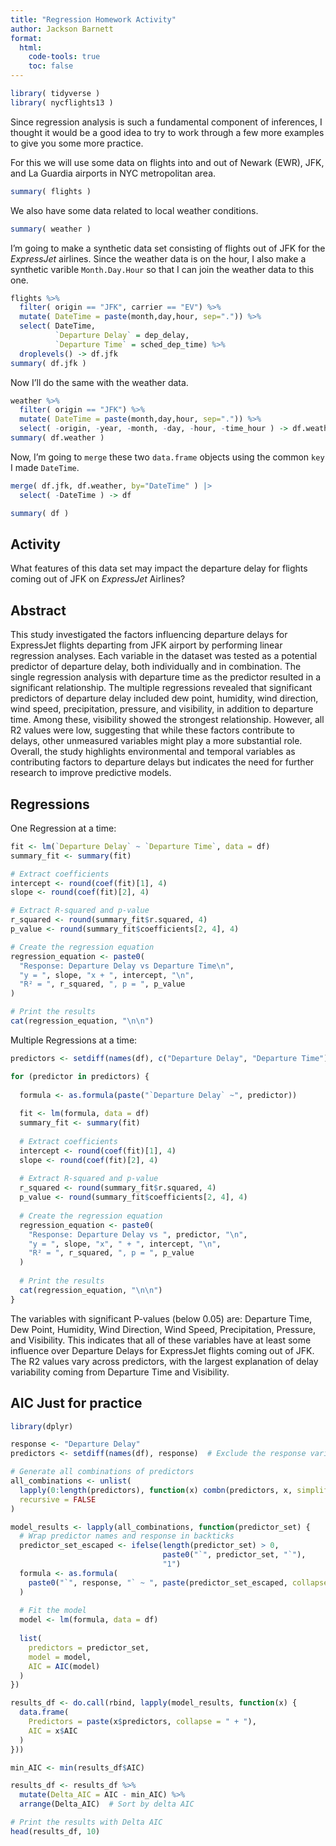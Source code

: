 ```yaml
---
title: "Regression Homework Activity"
author: Jackson Barnett
format: 
  html:
    code-tools: true
    toc: false
---
```



```r
library( tidyverse )
library( nycflights13 )
```

Since regression analysis is such a fundamental component of inferences, I thought it would be a good idea to try to work through a few more examples to give you some more practice.  

For this we will use some data on flights into and out of Newark (EWR), JFK, and La Guardia airports in NYC metropolitan area.

```r
summary( flights ) 
```

We also have some data related to local weather conditions.

```r
summary( weather )
```

I'm going to make a synthetic data set consisting of flights out of JFK for the *ExpressJet* airlines.  Since the weather data is on the hour, I also make a synthetic varible `Month.Day.Hour` so that I can join the weather data to this one.

```r
flights %>%
  filter( origin == "JFK", carrier == "EV") %>%
  mutate( DateTime = paste(month,day,hour, sep=".")) %>%
  select( DateTime, 
          `Departure Delay` = dep_delay,
          `Departure Time` = sched_dep_time) %>%
  droplevels() -> df.jfk 
summary( df.jfk )
```

Now I'll do the same with the weather data.

```r
weather %>%
  filter( origin == "JFK") %>% 
  mutate( DateTime = paste(month,day,hour, sep=".")) %>%
  select( -origin, -year, -month, -day, -hour, -time_hour ) -> df.weather 
summary( df.weather )
```

Now, I'm going to `merge` these two `data.frame` objects using the common `key` I made `DateTime`.

```r
merge( df.jfk, df.weather, by="DateTime" ) |>
  select( -DateTime ) -> df 

summary( df )

```



## Activity

What features of this data set may impact the departure delay for flights coming out of JFK on *ExpressJet* Airlines?


## Abstract

This study investigated the factors influencing departure delays for ExpressJet flights departing from JFK airport by performing linear regression analyses. Each variable in the dataset was tested as a potential predictor of departure delay, both individually and in combination. The single regression analysis with departure time as the predictor resulted in a significant relationship. The multiple regressions revealed that significant predictors of departure delay included dew point, humidity, wind direction, wind speed, precipitation, pressure, and visibility, in addition to departure time. Among these, visibility showed the strongest relationship. However, all R2 values were low, suggesting that while these factors contribute to delays, other unmeasured variables might play a more substantial role. Overall, the study highlights environmental and temporal variables as contributing factors to departure delays but indicates the need for further research to improve predictive models.
  
## Regressions

One Regression at a time:

```r
fit <- lm(`Departure Delay` ~ `Departure Time`, data = df)
summary_fit <- summary(fit)

# Extract coefficients
intercept <- round(coef(fit)[1], 4)
slope <- round(coef(fit)[2], 4)

# Extract R-squared and p-value
r_squared <- round(summary_fit$r.squared, 4)
p_value <- round(summary_fit$coefficients[2, 4], 4)

# Create the regression equation
regression_equation <- paste0(
  "Response: Departure Delay vs Departure Time\n",
  "y = ", slope, "x + ", intercept, "\n",
  "R² = ", r_squared, ", p = ", p_value
)

# Print the results
cat(regression_equation, "\n\n")


```

Multiple Regressions at a time:

```r

predictors <- setdiff(names(df), c("Departure Delay", "Departure Time"))

for (predictor in predictors) {
  
  formula <- as.formula(paste("`Departure Delay` ~", predictor))
  
  fit <- lm(formula, data = df)
  summary_fit <- summary(fit)
  
  # Extract coefficients
  intercept <- round(coef(fit)[1], 4)
  slope <- round(coef(fit)[2], 4)
  
  # Extract R-squared and p-value
  r_squared <- round(summary_fit$r.squared, 4)
  p_value <- round(summary_fit$coefficients[2, 4], 4)
  
  # Create the regression equation
  regression_equation <- paste0(
    "Response: Departure Delay vs ", predictor, "\n",
    "y = ", slope, "x", " + ", intercept, "\n",
    "R² = ", r_squared, ", p = ", p_value
  )
  
  # Print the results
  cat(regression_equation, "\n\n")
}

```


The variables with significant P-values (below 0.05) are: Departure Time, Dew Point, Humidity, Wind Direction, Wind Speed, Precipitation, Pressure, and Visibility. This indicates that all of these variables have at least some influence over Departure Delays for ExpressJet flights coming out of JFK. The R2 values vary across predictors, with the largest explanation of delay variability coming from Departure Time and Visibility.

## AIC Just for practice


```r

library(dplyr)

response <- "Departure Delay"
predictors <- setdiff(names(df), response)  # Exclude the response variable

# Generate all combinations of predictors
all_combinations <- unlist(
  lapply(0:length(predictors), function(x) combn(predictors, x, simplify = FALSE)), 
  recursive = FALSE
)

model_results <- lapply(all_combinations, function(predictor_set) {
  # Wrap predictor names and response in backticks
  predictor_set_escaped <- ifelse(length(predictor_set) > 0, 
                                  paste0("`", predictor_set, "`"), 
                                  "1")
  formula <- as.formula(
    paste0("`", response, "` ~ ", paste(predictor_set_escaped, collapse = " + "))
  )
  
  # Fit the model
  model <- lm(formula, data = df)
  
  list(
    predictors = predictor_set,
    model = model,
    AIC = AIC(model)
  )
})

results_df <- do.call(rbind, lapply(model_results, function(x) {
  data.frame(
    Predictors = paste(x$predictors, collapse = " + "),
    AIC = x$AIC
  )
}))

min_AIC <- min(results_df$AIC)

results_df <- results_df %>%
  mutate(Delta_AIC = AIC - min_AIC) %>%
  arrange(Delta_AIC)  # Sort by delta AIC

# Print the results with Delta AIC
head(results_df, 10)


```

